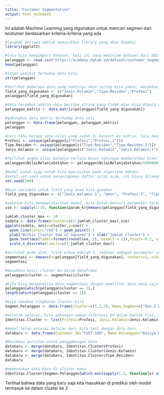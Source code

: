 ```yaml
---
title: "Customer Segmentation"
output: html_notebook
---
```


Ini adalah Machine Learning yang digunakan untuk mencari segmen dari kostumer berdasarkan kriteria-kriteria yang ada

```r
#langkah pertama adalah memasukkan library yang akan dipakai
library(ggplot2)
```
```r
#lalu kita mengimport dataset, kali ini saya meminjam dataset dari DQLab Academy
pelanggan <- read.csv("https://academy.dqlab.id/dataset/customer_segments.txt", sep="\t")
head(pelanggan)
```
```r
#lihat sedikit terhadap data kita
str(pelanggan)
```
```r
#terlihat beberapa data yang nantinya akan sering kita pakai, masukkan kedalam variable 
field_yang_digunakan <- c("Jenis.Kelamin","Tipe.Residen","Profesi")
pelanggan[field_yang_digunakan]
```
```r
#data tersebut adalah data bertipe string yang tidak akan bisa dibaca oleh algoritma, ubah menjadi integer
pelanggan_matrix <- data.matrix(pelanggan[field_yang_digunakan])
```
```r
#gabungkan data matrix terhadap data asli
pelanggan <- data.frame(pelanggan, pelanggan_matrix)
pelanggan
```
```r
#cari tahu berapa saja nilai yang sudah di konvert ke matrix, lalu masukkan kedalam variable
Profesi <- unique(pelanggan[c("Profesi","Profesi.1")])
Tipe.Residen <- unique(pelanggan[c("Tipe.Residen","Tipe.Residen.1")])
Jenis.Kelamin <- unique(pelanggan[c("Jenis.Kelamin","Jenis.Kelamin.1")])
```
```r
#Terlihat angka nilai belanja terlalu besar sehingga memberatkan kinerja, mari kita normalisasikan
pelanggan$NilaiBelanjaSetahun <- pelanggan$NilaiBelanjaSetahun/1000000
```
```r
#model sudah siap untuk kita operasikan pada algoritma kmeans
#setel set.seed untuk penyeragaman daftar nilai acak, ini biasa dilakukan pada algoritma kmeans
set.seed(100)
```
```r
#buat variable untuk field yang akan kita gunakan
field_yang_digunakan <- c("Jenis.Kelamin.1", "Umur", "Profesi.1", "Tipe.Residen.1","NilaiBelanjaSetahun")
```
```r
#sebelum kita mengaplikasikan model, kita butuh mencari parameter terbaik
sse <- sapply(1:10, function(param_k){kmeans(pelanggan[field_yang_digunakan], param_k, nstart=25)$tot.withinss})

jumlah_cluster_max <- 10
ssdata <- data.frame(cluster=c(1:jumlah_cluster_max),sse)
ggplot(ssdata, aes(x=cluster,y=sse)) + 
  geom_line(color="red") + geom_point() + 
  ylab("Within Cluster Sum of Squares") + xlab("Jumlah Cluster") +
  geom_text(aes(label=format(round(sse, 2), nsmall = 2)),hjust=-0.2, vjust=-0.5) +
  scale_x_discrete(limits=c(1:jumlah_cluster_max))
```
```r
#terlihat pada plot, titik elbow adalah 3, jadikan sebagai paremeter center, lalu masukkan ke dalam model dan simpan ke dalam variable
segmentasi <- kmeans(x=pelanggan[field_yang_digunakan], centers=3, nstart=25)
segmentasi
```
```r
#masukkan hasil cluster ke dalam dataframe
pelanggan$cluster <- segmentasi$cluster
```
```r
#kita bisa menganalisa data segmentasi dengan memfilter data mana saja yang masuk ke dalam cluster ke-1,2, dst
pelanggan[which(pelanggan$cluster == 1),]
length(which(pelanggan$cluster == 1))
```
```r
#kita namakan tingkatan cluster kita
Segmen.Pelanggan <- data.frame(cluster=c(1,2,3), Nama.Segmen=c("Gen.Z Woman","Gen.Milenial Professional","Gen.X Professional"))
```
```r
#setelah selesai, kita gabungan semua referensi ke dalam bentuk list, ini berfungsi jika kita ingin menyimpan file ke dalam bentuk RDS
Identitas.Cluster <- list(Profesi=Profesi, Jenis.Kelamin=Jenis.Kelamin, Tipe.Residen=Tipe.Residen, Segmentasi=segmentasi, Segmen.Pelanggan=Segmen.Pelanggan, field_yang_digunakan=field_yang_digunakan)
```
```r
#model telah selesai belajar mari kita test dengan data baru
databaru <- data.frame(Customer_ID="CUST-100", Nama.Pelanggan="Raisya Wilamar", Umur=20 ,Jenis.Kelamin="Wanita",Profesi="Pelajar",Tipe.Residen="Cluster",NilaiBelanjaSetahun=3.5)
```
```r
#Masukkan perintah untuk penggabungan data
databaru <- merge(databaru, Identitas.Cluster$Profesi)
databaru <- merge(databaru, Identitas.Cluster$Jenis.Kelamin)
databaru <- merge(databaru, Identitas.Cluster$Tipe.Residen)
databaru
```
```r
#menentukan data baru di cluster mana
Identitas.Cluster$Segmen.Pelanggan[which.min(sapply(1:3, function(x) sum((databaru[Identitas.Cluster$field_yang_digunakan] - Identitas.Cluster$Segmentasi$centers[x,])^2))),]
```
Terlihat bahwa data yang baru saja kita masukkan di prediksi oleh model termasuk ke dalam cluster ke 2
